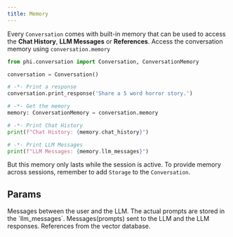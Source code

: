 ```yaml
---
title: Memory
---
```


Every `Conversation` comes with built-in memory that can be used to access the **Chat History**, **LLM Messages** or **References**. Access the conversation memory using `conversation.memory`

```python conversation.py
from phi.conversation import Conversation, ConversationMemory

conversation = Conversation()

# -*- Print a response
conversation.print_response('Share a 5 word horror story.')

# -*- Get the memory
memory: ConversationMemory = conversation.memory

# -*- Print Chat History
print(f"Chat History: {memory.chat_history}")

# -*- Print LLM Messages
print(f"LLM Messages: {memory.llm_messages}")
```

But this memory only lasts while the session is active. To provide memory across sessions, remember to add `Storage` to the `Conversation`.

## Params

<ResponseField name="chat_history" type="List[Message]">
  Messages between the user and the LLM. The actual prompts are stored in the
  `llm_messages`.
</ResponseField>
<ResponseField name="llm_messages" type="List[Message]">
  Messages(prompts) sent to the LLM and the LLM responses.
</ResponseField>
<ResponseField name="references" type="List[References]">
  References from the vector database.
</ResponseField>
